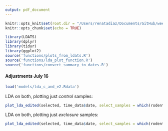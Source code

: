 ```yaml
---
output: pdf_document
---
```


```r
knitr::opts_knit$set(root.dir = "/Users/renatadiaz/Documents/GitHub/weecology/LDA-kratplots")
knitr::opts_chunk$set(echo = TRUE)
```


```r
library(LDATS)
library(dplyr)
library(tidyr)
library(ggplot2)
source('functions/plots_from_ldats.R')
source('functions/lda_plot_function.R')
source('functions/convert_summary_to_dates.R')
```

#### Adjustments July 16

``` r
load('models/lda_c_and_e2.Rdata')
```

LDA on both, plotting just *control* samples:

```r
plot_lda_edited(selected, time_data$date, select_samples = which(rodent_data_all$plot_type == 'control'))
```


\newpage
LDA on both, plotting just *exclosure* samples:



```r
plot_lda_edited(selected, time_data$date, select_samples = which(rodent_data_all$plot_type == 'exclosure'))
```


<!-- \newpage -->
<!-- LDA on both, plotting all samples: -->

<!-- ```{r plot all LDA, echo = F} -->
<!-- plot_lda_edited(selected, time_data$date, select_samples = NULL) -->
<!-- ``` -->

